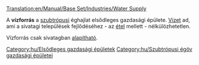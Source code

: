 [[Translation:en/Manual/Base Set/Industries/Water Supply]]

{{hu/Gazdasági épületek|kép=en/Watersupply.png|név=Vízforrás
|klíma=[[hu/Manual/Éghajlatok#Szubtrópusi|szubtrópusi]]
|elfogad=---
|előállít=[[hu/Manual/Base Set/Cargos/Víz|vizet]]
}}
A '''vízforrás''' a [[hu/Manual/Éghajlatok#Szubtrópusi|szubtrópusi]] éghajlat elsődleges gazdasági épülete. [[hu/Manual/Base Set/Cargos/Víz|Vizet]] ad, ami a sivatagi települések fejlődéséhez - az [[hu/Manual/Base Set/Cargos/Étel|étel]] mellett - nélkülözhetetlen.

Vízforrás csak sivatagban [[hu/Manual/Gazdasági épületek#Új gazdasági épület alapítása|alapítható]].

{{hu/Navbox Gazdasági épületek}}

[[Category:hu/Elsődleges gazdasági épületek]]
[[Category:hu/Szubtrópusi égöv gazdasági épületei]]